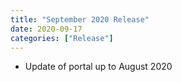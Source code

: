 ```yaml
---
title: "September 2020 Release"
date: 2020-09-17
categories: ["Release"]
---
```


* Update of portal up to August 2020
